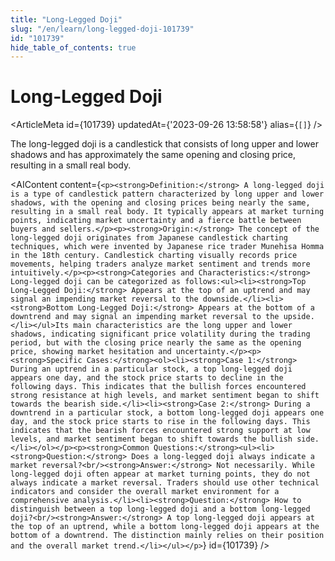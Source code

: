 ```yaml
---
title: "Long-Legged Doji"
slug: "/en/learn/long-legged-doji-101739"
id: "101739"
hide_table_of_contents: true
---
```



# Long-Legged Doji

<ArticleMeta id={101739} updatedAt={'2023-09-26 13:58:58'} alias={`[]`} />
<div className='border-solid border-b border-t-0 my-4 border-[var(--ifm-color-gray-300)]' />

The long-legged doji is a candlestick that consists of long upper and lower shadows and has approximately the same opening and closing price, resulting in a small real body.

<AIContent content={`<p><strong>Definition:</strong> A long-legged doji is a type of candlestick pattern characterized by long upper and lower shadows, with the opening and closing prices being nearly the same, resulting in a small real body. It typically appears at market turning points, indicating market uncertainty and a fierce battle between buyers and sellers.</p><p><strong>Origin:</strong> The concept of the long-legged doji originates from Japanese candlestick charting techniques, which were invented by Japanese rice trader Munehisa Homma in the 18th century. Candlestick charting visually records price movements, helping traders analyze market sentiment and trends more intuitively.</p><p><strong>Categories and Characteristics:</strong> Long-legged doji can be categorized as follows:<ul><li><strong>Top Long-Legged Doji:</strong> Appears at the top of an uptrend and may signal an impending market reversal to the downside.</li><li><strong>Bottom Long-Legged Doji:</strong> Appears at the bottom of a downtrend and may signal an impending market reversal to the upside.</li></ul>Its main characteristics are the long upper and lower shadows, indicating significant price volatility during the trading period, but with the closing price nearly the same as the opening price, showing market hesitation and uncertainty.</p><p><strong>Specific Cases:</strong><ol><li><strong>Case 1:</strong> During an uptrend in a particular stock, a top long-legged doji appears one day, and the stock price starts to decline in the following days. This indicates that the bullish forces encountered strong resistance at high levels, and market sentiment began to shift towards the bearish side.</li><li><strong>Case 2:</strong> During a downtrend in a particular stock, a bottom long-legged doji appears one day, and the stock price starts to rise in the following days. This indicates that the bearish forces encountered strong support at low levels, and market sentiment began to shift towards the bullish side.</li></ol></p><p><strong>Common Questions:</strong><ul><li><strong>Question:</strong> Does a long-legged doji always indicate a market reversal?<br/><strong>Answer:</strong> Not necessarily. While long-legged doji often appear at market turning points, they do not always indicate a market reversal. Traders should use other technical indicators and consider the overall market environment for a comprehensive analysis.</li><li><strong>Question:</strong> How to distinguish between a top long-legged doji and a bottom long-legged doji?<br/><strong>Answer:</strong> A top long-legged doji appears at the top of an uptrend, while a bottom long-legged doji appears at the bottom of a downtrend. The distinction mainly relies on their position and the overall market trend.</li></ul></p>`} id={101739} />
